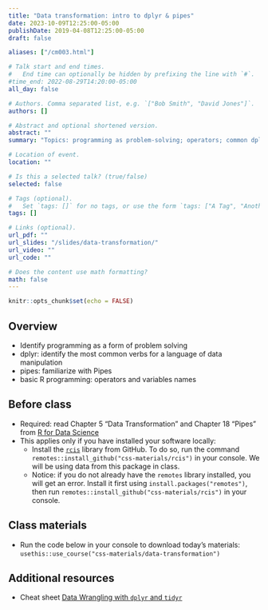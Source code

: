 ```yaml
---
title: "Data transformation: intro to dplyr & pipes"
date: 2023-10-09T12:25:00-05:00
publishDate: 2019-04-08T12:25:00-05:00
draft: false

aliases: ["/cm003.html"]

# Talk start and end times.
#   End time can optionally be hidden by prefixing the line with `#`.
#time_end: 2022-08-29T14:20:00-05:00
all_day: false

# Authors. Comma separated list, e.g. `["Bob Smith", "David Jones"]`.
authors: []

# Abstract and optional shortened version.
abstract: ""
summary: "Topics: programming as problem-solving; operators; common dplyr verbs for data manipulation; variable names; pipes."

# Location of event.
location: ""

# Is this a selected talk? (true/false)
selected: false

# Tags (optional).
#   Set `tags: []` for no tags, or use the form `tags: ["A Tag", "Another Tag"]` for one or more tags.
tags: []

# Links (optional).
url_pdf: ""
url_slides: "/slides/data-transformation/"
url_video: ""
url_code: ""

# Does the content use math formatting?
math: false
---
```


```r
knitr::opts_chunk$set(echo = FALSE)
```

## Overview

* Identify programming as a form of problem solving
* dplyr: identify the most common verbs for a language of data manipulation
* pipes: familiarize with Pipes
* basic R programming: operators and variables names


## Before class

* Required: read Chapter 5 "Data Transformation" and Chapter 18 "Pipes" from [R for Data Science](http://r4ds.had.co.nz/)
* This applies only if you have installed your software locally: 
    * Install the [`rcis`](https://github.com/css-materials/rcis) library from GitHub. To do so, run the command `remotes::install_github("css-materials/rcis")` in your console. We will be using data from this package in class.
    * Notice: if you do not already have the `remotes` library installed, you will get an error. Install it first using `install.packages("remotes")`, then run `remotes::install_github("css-materials/rcis")` in your console.
    

## Class materials

* Run the code below in your console to download today’s materials: `usethis::use_course("css-materials/data-transformation")`

## Additional resources

* Cheat sheet [Data Wrangling with `dplyr` and `tidyr`](https://www.rstudio.com/wp-content/uploads/2015/02/data-wrangling-cheatsheet.pdf)


<!--
* [Computer programming as a form of problem solving](/notes/problem-solving/)
* [`dplyr` in brief](/notes/dplyr/)
* [Practice transforming college education data](/notes/transform-college/)
* [Pipes in R](/notes/pipes/) taken from "Functions" lecture of Oct 25
* Complete your peer evaluations for homework 01. Review the following:
    * [General Homework Rubric](/faq/homework-evaluations/)
    * [Performing peer review](/faq/peer-evaluations/)
    * To find which peers you will evaluate:
        * Navigate to the [course organization page on GitHub](https://github.coecis.cornell.edu/cis-fa22)
        * Find the `hw01` repos you can see that are not your own repo
        * Open the repos and find the pull request. You can then initiate a [code review](https://github.com/features/code-review) to leave detailed feedback.
-->